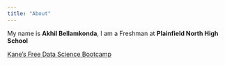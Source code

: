 ```yaml
---
title: "About"
---
```


My name is **Akhil Bellamkonda**, I am a Freshman at **Plainfield North High School**

[Kane's Free Data Science Bootcamp](https://bootcamp.davidkane.info)
